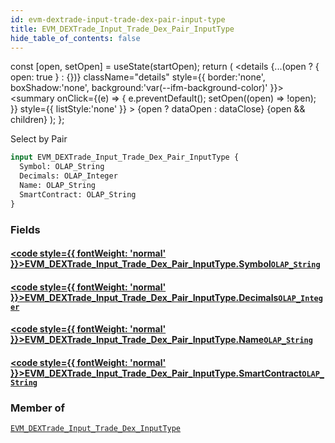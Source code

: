```yaml
---
id: evm-dextrade-input-trade-dex-pair-input-type
title: EVM_DEXTrade_Input_Trade_Dex_Pair_InputType
hide_table_of_contents: false
---
```







  const [open, setOpen] = useState(startOpen);
  return (
    <details {...(open ? { open: true } : {})} className="details" style={{ border:'none', boxShadow:'none', background:'var(--ifm-background-color)' }}>
      <summary
        onClick={(e) => {
          e.preventDefault();
          setOpen((open) => !open);
        }}
        style={{ listStyle:'none' }}
      >
      {open ? dataOpen : dataClose}
      </summary>
      {open && children}
    </details>
  );
};








Select by Pair


```graphql
input EVM_DEXTrade_Input_Trade_Dex_Pair_InputType {
  Symbol: OLAP_String
  Decimals: OLAP_Integer
  Name: OLAP_String
  SmartContract: OLAP_String
}
```




### Fields

#### [<code style={{ fontWeight: 'normal' }}>EVM_DEXTrade_Input_Trade_Dex_Pair_InputType.<b>Symbol</b></code>](#)<Bullet />[`OLAP_String`](/docs/graphql-reference/inputs/olap-string) <Badge class="badge badge--secondary" text="input"/> 
> 
> 
> 
> 

#### [<code style={{ fontWeight: 'normal' }}>EVM_DEXTrade_Input_Trade_Dex_Pair_InputType.<b>Decimals</b></code>](#)<Bullet />[`OLAP_Integer`](/docs/graphql-reference/inputs/olap-integer) <Badge class="badge badge--secondary" text="input"/> 
> 
> 
> 
> 

#### [<code style={{ fontWeight: 'normal' }}>EVM_DEXTrade_Input_Trade_Dex_Pair_InputType.<b>Name</b></code>](#)<Bullet />[`OLAP_String`](/docs/graphql-reference/inputs/olap-string) <Badge class="badge badge--secondary" text="input"/> 
> 
> 
> 
> 

#### [<code style={{ fontWeight: 'normal' }}>EVM_DEXTrade_Input_Trade_Dex_Pair_InputType.<b>SmartContract</b></code>](#)<Bullet />[`OLAP_String`](/docs/graphql-reference/inputs/olap-string) <Badge class="badge badge--secondary" text="input"/> 
> 
> 
> 
> 



### Member of

[`EVM_DEXTrade_Input_Trade_Dex_InputType`](/docs/graphql-reference/inputs/evm-dextrade-input-trade-dex-input-type)  <Badge class="badge badge--secondary" text="input"/>

